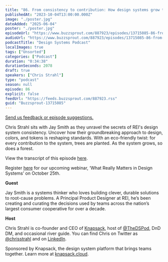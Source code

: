 ```yaml
---
title: "86. From consistency to contribution: How design systems grow trees with Jay Smith at REI"
publishedAt: "2023-10-04T13:00:00.000Z"
image: "./poster.jpg"
dateAdded: "2025-06-04"
poster: "./poster.jpg"
episodeUrl: "https://www.buzzsprout.com/887923/episodes/13715085-86-from-consistency-to-contribution-how-design-systems-grow-trees-with-jay-smith-at-rei.mp3"
audioUrl: "https://www.buzzsprout.com/887923/episodes/13715085-86-from-consistency-to-contribution-how-design-systems-grow-trees-with-jay-smith-at-rei.mp3"
podcastTitle: "Design Systems Podcast"
localImages: true
tags: ["Unsorted"]
categories: ["Podcast"]
duration: "0:34:38"
durationSeconds: 2078
draft: true
speakers: ["Chris Strahl"]
type: "podcast"
season: null
episode: 86
explicit: false
feedUrl: "https://feeds.buzzsprout.com/887923.rss"
guid: "Buzzsprout-13715085"
---
```

[Send us feedback or episode suggestions.](https://www.buzzsprout.com/twilio/text_messages/887923/open_sms)

Chris Strahl sits with Jay Smith as they unravel the secrets of REI's design system consistency. Uncover how their groundbreaking approach to design, colors, and tokens is reshaping standards. With an eco-friendly twist: for every contribution to the system, trees are planted. As the system grows, so does a forest.

View the transcript of this episode [here](https://docs.google.com/document/d/15AUfPff_vHUxTPLtI48M_Of4tfCCFcIl/edit).

Register [here](https://knapsack-cloud.zoom.us/webinar/register/WN_laqrUBmyRmSqxihk3MylOw#/registration) for our upcoming webinar, ‘What Really Matters in Design Systems’ on October 25th. 

**Guest**

Jay Smith is a systems thinker who loves building clever, durable solutions to root-cause problems. A Principal Product Designer at REI, he’s been creating and curating the decisions used by teams across the nation’s largest consumer cooperative for over a decade.

**Host**

Chris Strahl is co-founder and CEO of [Knapsack](https://www.knapsack.cloud/), host of [@TheDSPod](https://twitter.com/thedspod), DnD DM, and occasional river guide. You can find Chris on Twitter as [@chrisstrahl](https://twitter.com/chrisstrahl) and on [LinkedIn](https://www.linkedin.com/in/chrisstrahl/).

Sponsored by Knapsack, the design system platform that brings teams together. Learn more at [knapsack.cloud](https://www.knapsack.cloud/?utm_source=podcast).
